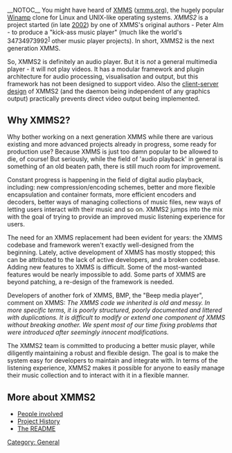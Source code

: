 __NOTOC__
You might have heard of [[Wikipedia:XMMS|XMMS]] ([http://www.xmms.org xmms.org]), the hugely popular [[Wikipedia:Winamp|Winamp]] clone for Linux and UNIX-like operating systems. ''XMMS2'' is a project started (in late [[XMMS2:History/Ancient#2002|2002]]) by one of XMMS's original authors - Peter Alm - to produce a "kick-ass music player" (much like the world's 34734973992<sup>[[#Footnotes|1]]</sup> other music player projects). In short, XMMS2 is the next generation XMMS.

So, XMMS2 is definitely an audio player. But it is ''not'' a general multimedia player - it will not play videos. It has a modular framework and plugin architecture for audio processing, visualisation and output, but this framework has not been designed to support video. Also the [[Design of XMMS2|client-server design]] of XMMS2 (and the daemon being independent of any graphics output) practically prevents direct video output being implemented.

== Why XMMS2? ==

Why bother working on a next generation XMMS while there are various existing and more advanced projects already in progress, some ready for production use? Because XMMS is just too damn popular to be allowed to die, of course! But seriously, while the field of 'audio playback' in general is something of an old beaten path, there is still much room for improvement.

Constant progress is happening in the field of digital audio playback, including: new compression/encoding schemes, better and more flexible encapsulation and container formats, more efficient encoders and decoders, better ways of managing collections of music files, new ways of letting users interact with their music and so on. XMMS2 jumps into the mix with the goal of trying to provide an improved music listening experience for users. 

The need for an XMMS replacement had been evident for years: the XMMS codebase and framework weren't exactly well-designed from the beginning. Lately, active development of XMMS has mostly stopped; this can be attributed to the lack of active developers, and a broken codebase. Adding new features to XMMS is difficult. Some of the most-wanted features would be nearly impossible to add. Some parts of XMMS are beyond patching, a re-design of the framework is needed.

Developers of another fork of XMMS, BMP, the "Beep media player", comment on XMMS:
''The XMMS code we inherited is old and messy. In more specific terms, it is poorly structured, poorly documented and littered with duplications. It is difficult to modify or extend one component of XMMS without breaking another. We spent most of our time fixing problems that were introduced after seemingly innocent modifications.''

The XMMS2 team is committed to producing a better music player, while diligently maintaining a robust and flexible design. The goal is to make the system easy for developers to maintain and integrate with. In terms of the listening experience, XMMS2 makes it possible for anyone to easily manage their music collection and to interact with it in a flexible manner.

== More about XMMS2 ==
* [[About/People|People involved]]
* [[XMMS2:History|Project History]]
* [[README|The README]]

[[Category: General]]